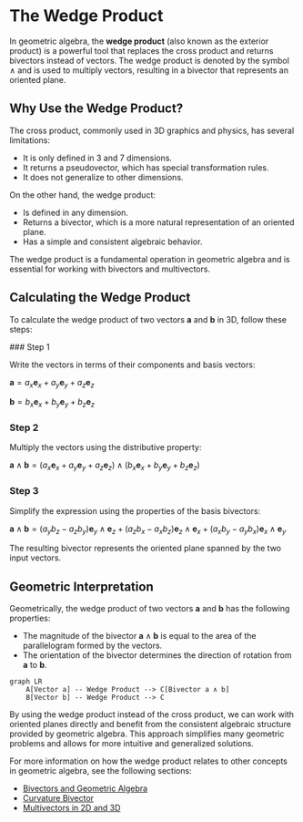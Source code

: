 
# The Wedge Product

In geometric algebra, the **wedge product** (also known as the exterior product) is a powerful tool that replaces the cross product and returns bivectors instead of vectors. The wedge product is denoted by the symbol $\wedge$ and is used to multiply vectors, resulting in a bivector that represents an oriented plane.

## Why Use the Wedge Product?

The cross product, commonly used in 3D graphics and physics, has several limitations:

- It is only defined in 3 and 7 dimensions.
- It returns a pseudovector, which has special transformation rules.
- It does not generalize to other dimensions.

On the other hand, the wedge product:

- Is defined in any dimension.
- Returns a bivector, which is a more natural representation of an oriented plane.
- Has a simple and consistent algebraic behavior.

<Callout type="info">
The wedge product is a fundamental operation in geometric algebra and is essential for working with bivectors and multivectors.
</Callout>

## Calculating the Wedge Product

To calculate the wedge product of two vectors $\mathbf{a}$ and $\mathbf{b}$ in 3D, follow these steps:

<Steps>
### Step 1

Write the vectors in terms of their components and basis vectors:

$\mathbf{a} = a_x \mathbf{e}_x + a_y \mathbf{e}_y + a_z \mathbf{e}_z$

$\mathbf{b} = b_x \mathbf{e}_x + b_y \mathbf{e}_y + b_z \mathbf{e}_z$

### Step 2

Multiply the vectors using the distributive property:

$\mathbf{a} \wedge \mathbf{b} = (a_x \mathbf{e}_x + a_y \mathbf{e}_y + a_z \mathbf{e}_z) \wedge (b_x \mathbf{e}_x + b_y \mathbf{e}_y + b_z \mathbf{e}_z)$

### Step 3

Simplify the expression using the properties of the basis bivectors:

$\mathbf{a} \wedge \mathbf{b} = (a_y b_z - a_z b_y) \mathbf{e}_y \wedge \mathbf{e}_z + (a_z b_x - a_x b_z) \mathbf{e}_z \wedge \mathbf{e}_x + (a_x b_y - a_y b_x) \mathbf{e}_x \wedge \mathbf{e}_y$

</Steps>

The resulting bivector represents the oriented plane spanned by the two input vectors.

## Geometric Interpretation

Geometrically, the wedge product of two vectors $\mathbf{a}$ and $\mathbf{b}$ has the following properties:

- The magnitude of the bivector $\mathbf{a} \wedge \mathbf{b}$ is equal to the area of the parallelogram formed by the vectors.
- The orientation of the bivector determines the direction of rotation from $\mathbf{a}$ to $\mathbf{b}$.

```mermaid
graph LR
    A[Vector a] -- Wedge Product --> C[Bivector a ∧ b]
    B[Vector b] -- Wedge Product --> C
```

By using the wedge product instead of the cross product, we can work with oriented planes directly and benefit from the consistent algebraic structure provided by geometric algebra. This approach simplifies many geometric problems and allows for more intuitive and generalized solutions.

For more information on how the wedge product relates to other concepts in geometric algebra, see the following sections:

- [Bivectors and Geometric Algebra](/bivectors-and-geometric-algebra)
- [Curvature Bivector](/bivectors-and-geometric-algebra/curvature-bivector)
- [Multivectors in 2D and 3D](/bivectors-and-geometric-algebra/multivectors-in-2d-and-3d)
